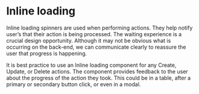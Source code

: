 
# Inline loading

Inline loading spinners are used when performing actions.
They help notify user’s that their action is being processed.
The waiting experience is a crucial design opportunity.
Although it may not be obvious what is occurring on the back-end, we can communicate clearly to reassure the user that progress is happening.

It is best practice to use an Inline loading component for any Create, Update, or Delete actions.
The component provides feedback to the user about the progress of the action they took.
This could be in a table, after a primary or secondary button click, or even in a modal.

<Preview withToolbar>
  <Story id="inline-loading--default-story" height="160px" />
</Preview>
